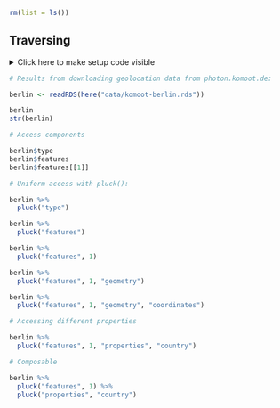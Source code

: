 ```r
rm(list = ls())
```


## Traversing

<details><summary>Click here to make setup code visible</summary>
```r
### Traversing

```
```r
library(tidyverse)
library(here)
```
</details>


```r
# Results from downloading geolocation data from photon.komoot.de:
```
```r
berlin <- readRDS(here("data/komoot-berlin.rds"))

berlin
str(berlin)
```


```r
# Access components
```
```r
berlin$type
berlin$features
berlin$features[[1]]
```


```r
# Uniform access with pluck():
```
```r
berlin %>%
  pluck("type")

berlin %>%
  pluck("features")

berlin %>%
  pluck("features", 1)

berlin %>%
  pluck("features", 1, "geometry")

berlin %>%
  pluck("features", 1, "geometry", "coordinates")
```


```r
# Accessing different properties
```
```r
berlin %>%
  pluck("features", 1, "properties", "country")
```


```r
# Composable
```
```r
berlin %>%
  pluck("features", 1) %>%
  pluck("properties", "country")
```
